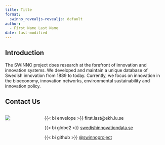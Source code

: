 ```yaml
---
title: Title
format:
  swinno_revealjs-revealjs: default
author: 
  - First Name Last Name
date: last-modified
---
```


## Introduction

The SWINNO project does research at the forefront of innovation and innovation systems. We developed and maintain a unique database of Swedish innovation from 1889 to today. Currently, we focus on innovation in the bioeconomy, innovation networks, environmental sustainability and innovation policy.

## Contact Us

:::{.columns}
::: {.column}
![](_extensions/swinno_revealjs/LU_Ekonomiho%CC%88gskolan_BLACK_ENG.png)
:::
::: {.column}

{{< bi envelope >}} first.last@ekh.lu.se



{{< bi globe2 >}} [swedishinnovationdata.se](swedishinnovationdata.se)

{{< bi github >}} [@swinnoproject](https://github.com/swinnoproject)

::: 
:::